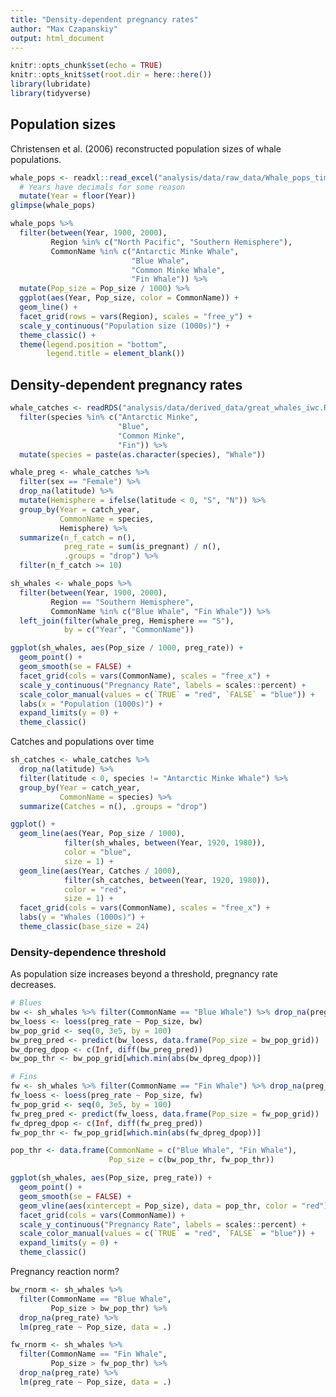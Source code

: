 ```yaml
---
title: "Density-dependent pregnancy rates"
author: "Max Czapanskiy"
output: html_document
---
```


```r
knitr::opts_chunk$set(echo = TRUE)
knitr::opts_knit$set(root.dir = here::here())
library(lubridate)
library(tidyverse)
```

## Population sizes

Christensen et al. (2006) reconstructed population sizes of whale populations.

```r
whale_pops <- readxl::read_excel("analysis/data/raw_data/Whale_pops_time_Christensen 2006.xlsx") %>% 
  # Years have decimals for some reason
  mutate(Year = floor(Year))
glimpse(whale_pops)
```

```r
whale_pops %>% 
  filter(between(Year, 1900, 2000),
         Region %in% c("North Pacific", "Southern Hemisphere"),
         CommonName %in% c("Antarctic Minke Whale",
                           "Blue Whale",
                           "Common Minke Whale",
                           "Fin Whale")) %>% 
  mutate(Pop_size = Pop_size / 1000) %>% 
  ggplot(aes(Year, Pop_size, color = CommonName)) +
  geom_line() +
  facet_grid(rows = vars(Region), scales = "free_y") +
  scale_y_continuous("Population size (1000s)") +
  theme_classic() +
  theme(legend.position = "bottom",
        legend.title = element_blank())
```

## Density-dependent pregnancy rates

```r
whale_catches <- readRDS("analysis/data/derived_data/great_whales_iwc.RDS") %>% 
  filter(species %in% c("Antarctic Minke",
                        "Blue",
                        "Common Minke",
                        "Fin")) %>% 
  mutate(species = paste(as.character(species), "Whale"))

whale_preg <- whale_catches %>% 
  filter(sex == "Female") %>% 
  drop_na(latitude) %>% 
  mutate(Hemisphere = ifelse(latitude < 0, "S", "N")) %>% 
  group_by(Year = catch_year,
           CommonName = species,
           Hemisphere) %>% 
  summarize(n_f_catch = n(),
            preg_rate = sum(is_pregnant) / n(),
            .groups = "drop") %>% 
  filter(n_f_catch >= 10)
```

```r
sh_whales <- whale_pops %>% 
  filter(between(Year, 1900, 2000),
         Region == "Southern Hemisphere",
         CommonName %in% c("Blue Whale", "Fin Whale")) %>% 
  left_join(filter(whale_preg, Hemisphere == "S"), 
            by = c("Year", "CommonName"))

ggplot(sh_whales, aes(Pop_size / 1000, preg_rate)) + 
  geom_point() +
  geom_smooth(se = FALSE) +
  facet_grid(cols = vars(CommonName), scales = "free_x") +
  scale_y_continuous("Pregnancy Rate", labels = scales::percent) +
  scale_color_manual(values = c(`TRUE` = "red", `FALSE` = "blue")) +
  labs(x = "Population (1000s)") +
  expand_limits(y = 0) +
  theme_classic()
```

Catches and populations over time
```r
sh_catches <- whale_catches %>% 
  drop_na(latitude) %>% 
  filter(latitude < 0, species != "Antarctic Minke Whale") %>% 
  group_by(Year = catch_year,
           CommonName = species) %>% 
  summarize(Catches = n(), .groups = "drop")

ggplot() + 
  geom_line(aes(Year, Pop_size / 1000),
            filter(sh_whales, between(Year, 1920, 1980)),
            color = "blue",
            size = 1) +
  geom_line(aes(Year, Catches / 1000),
            filter(sh_catches, between(Year, 1920, 1980)),
            color = "red",
            size = 1) +
  facet_grid(cols = vars(CommonName), scales = "free_x") +
  labs(y = "Whales (1000s)") +
  theme_classic(base_size = 24)
```

### Density-dependence threshold

As population size increases beyond a threshold, pregnancy rate decreases.

```r
# Blues
bw <- sh_whales %>% filter(CommonName == "Blue Whale") %>% drop_na(preg_rate)
bw_loess <- loess(preg_rate ~ Pop_size, bw)
bw_pop_grid <- seq(0, 3e5, by = 100)
bw_preg_pred <- predict(bw_loess, data.frame(Pop_size = bw_pop_grid))
bw_dpreg_dpop <- c(Inf, diff(bw_preg_pred))
bw_pop_thr <- bw_pop_grid[which.min(abs(bw_dpreg_dpop))]

# Fins
fw <- sh_whales %>% filter(CommonName == "Fin Whale") %>% drop_na(preg_rate)
fw_loess <- loess(preg_rate ~ Pop_size, fw)
fw_pop_grid <- seq(0, 3e5, by = 100)
fw_preg_pred <- predict(fw_loess, data.frame(Pop_size = fw_pop_grid))
fw_dpreg_dpop <- c(Inf, diff(fw_preg_pred))
fw_pop_thr <- fw_pop_grid[which.min(abs(fw_dpreg_dpop))]

pop_thr <- data.frame(CommonName = c("Blue Whale", "Fin Whale"),
                      Pop_size = c(bw_pop_thr, fw_pop_thr))

ggplot(sh_whales, aes(Pop_size, preg_rate)) + 
  geom_point() +
  geom_smooth(se = FALSE) +
  geom_vline(aes(xintercept = Pop_size), data = pop_thr, color = "red") +
  facet_grid(cols = vars(CommonName)) +
  scale_y_continuous("Pregnancy Rate", labels = scales::percent) +
  scale_color_manual(values = c(`TRUE` = "red", `FALSE` = "blue")) +
  expand_limits(y = 0) +
  theme_classic()
```

Pregnancy reaction norm?

```r
bw_rnorm <- sh_whales %>% 
  filter(CommonName == "Blue Whale",
         Pop_size > bw_pop_thr) %>% 
  drop_na(preg_rate) %>% 
  lm(preg_rate ~ Pop_size, data = .)

fw_rnorm <- sh_whales %>% 
  filter(CommonName == "Fin Whale",
         Pop_size > fw_pop_thr) %>% 
  drop_na(preg_rate) %>% 
  lm(preg_rate ~ Pop_size, data = .)
```

